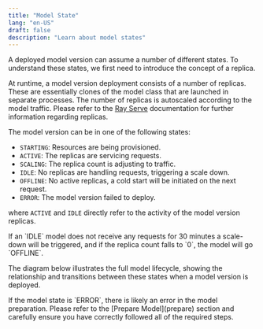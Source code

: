 ```yaml
---
title: "Model State"
lang: "en-US"
draft: false
description: "Learn about model states"
---
```


A deployed model version can assume a number of different states. To understand
these states, we first need to introduce the concept of a replica.

At runtime, a model version deployment consists of a number of replicas. These
are essentially clones of the model class that are launched in separate
processes. The number of replicas is autoscaled according to the model traffic.
Please refer to the [Ray Serve](https://docs.ray.io/en/latest/serve/index.html)
documentation for further information regarding replicas.

The model version can be in one of the following states:

- `STARTING`: Resources are being provisioned.
- `ACTIVE`: The replicas are servicing requests.
- `SCALING`: The replica count is adjusting to traffic.
- `IDLE`: No replicas are handling requests, triggering a scale down.
- `OFFLINE`: No active replicas, a cold start will be initiated on the next
  request.
- `ERROR`: The model version failed to deploy.

where `ACTIVE` and `IDLE` directly refer to the activity of the model version
replicas.

<InfoBlock type="info" title="info">  
  If an `IDLE` model does not receive any requests for 30 minutes a scale-down
  will be triggered, and if the replica count falls to `0`, the model will go
  `OFFLINE`.
</InfoBlock>

The diagram below illustrates the full model lifecycle, showing the relationship
and transitions between these states when a model version is deployed.

<ZoomableImg
  src="/docs-assets/model/machine_state_diagram_v4.mp4"
  alt="Model State Diagram"
/>

<InfoBlock type="tip" title="tip">  
  If the model state is `ERROR`, there is likely an error in the model
  preparation. Please refer to the [Prepare Model](prepare) section and
  carefully ensure you have correctly followed all of the required steps.
</InfoBlock>
